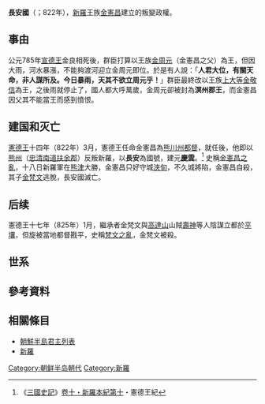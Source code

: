 {{Otheruses|subject=一个朝鮮半島的叛變政權|other=同名或類似名的其它條目描述|长安 (消歧义)}}
{{Onesource|time=2020-07-30T12:01:15+00:00}}
{{朝鲜历史|隐藏=1}}
'''長安國'''（{{lang-ko|장안국}}；822年），[[新羅|新羅]]王族[[金憲昌|金憲昌]]建立的叛變政權。

==事由==
公元785年[[宣德王|宣德王]]金良相死後，群臣打算以王族[[金周元|金周元]]（金憲昌之父）為王，但因大雨，河水暴漲，不能夠渡河迎立金周元即位。於是有人說：「'''人君大位，有關天命，非人謀所及。今日暴雨，天其不欲立周元乎！'''」群臣最終改以王族[[上大等|上大等]][[金敬信|金敬信]]為王，之後雨就停止了，國人都大呼萬歲，金周元卻被封為'''溟州郡王'''，而金憲昌因父其不能當王而感到憤恨。

==建国和灭亡==
[[憲德王|憲德王]]十四年（822年）3月，憲德王任命金憲昌為[[熊川|熊川]][[州都督|州都督]]，就任後，他即以[[熊津|熊州]]（[[忠清南道|忠清南道]][[扶余郡|扶余郡]]）反叛新羅，以'''長安'''為國號，建元'''[[慶雲_(長安國)|慶雲]]'''。<ref>《[[:s:三國史記|三國史記]]》[[:s:三國史記/卷10|卷十・新羅本紀第十]]・憲德王紀</ref> 史稱[[金憲昌之亂|金憲昌之亂]]，十八日新羅軍在[[熊津|熊津]]大勝，金憲昌只好守城[[浹旬|浹旬]]，不久城將陷，金憲昌自殺，其子[[金梵文|金梵文]]逃脫，長安國滅亡。

==后续==
憲德王十七年（825年）1月，繼承者金梵文與[[高達山|高達山]]山賊[[壽神|壽神]]等人陰謀立都於[[平壤|平壤]]，但旋被當地都督戡平，史稱[[梵文之亂|梵文之亂]]，金梵文被殺。

==世系==
{{familytree/start}}
{{familytree|aa| |aa=新羅[[武烈王|武烈王]]<br>金春秋}}
{{familytree| |!| | | | }}
{{familytree|bb| |bb={{link-ko|金文汪|김문왕}}<br>（[[追封|追封]]天順王）}}
{{familytree| |!| | | | }}
{{familytree|cc| |cc=[[金大忠|金大忠]]<br>[[侍中|侍中]]<br>（追封大溟州郡王）}}
{{familytree| |!| | | | }}
{{familytree|dd| |dd=[[金思仁|金思仁]]<br>[[上大等|上大等]]<br>（追封大溟州郡王）}}
{{familytree| |!| | | | }}
{{familytree|ee| |ee=[[金惟靖|金惟靖]]<br>侍中<br>（追封大溟州郡王）}}
{{familytree| |!| | | | }}
{{familytree|ff| |ff={{link-ko|金周元|김주원}}<br>（溟州郡王）}}
{{familytree| |!| | | | }}
{{familytree|one| |one=[[金憲昌|金憲昌]]<sup>1</sup>}}
{{familytree| |!| | | | }}
{{familytree|two| |two=[[金梵文|金梵文]]<sup>2</sup>}}
{{familytree/end}}

==參考資料==
{{Reflist}}

==相關條目==
*[[朝鮮半島君主列表|朝鮮半島君主列表]]
*[[新羅|新羅]]

[[Category:朝鲜半岛朝代|Category:朝鲜半岛朝代]]
[[Category:新羅|Category:新羅]]